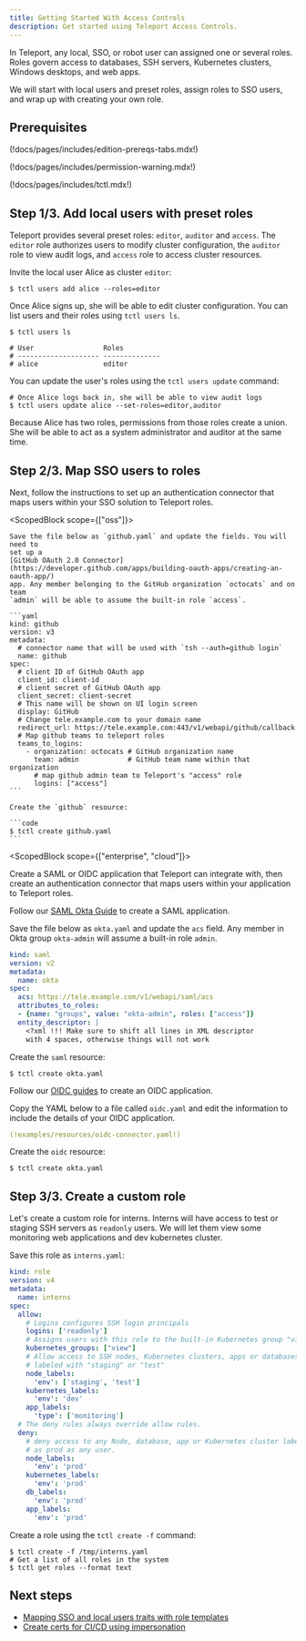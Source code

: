 ```yaml
---
title: Getting Started With Access Controls
description: Get started using Teleport Access Controls.
---
```


In Teleport, any local, SSO, or robot user can assigned one or several roles.
Roles govern access to databases, SSH servers, Kubernetes clusters, Windows
desktops, and web apps.

We will start with local users and preset roles, assign roles to SSO users, and
wrap up with creating your own role.

## Prerequisites

(!docs/pages/includes/edition-prereqs-tabs.mdx!)

(!docs/pages/includes/permission-warning.mdx!)

(!docs/pages/includes/tctl.mdx!)

## Step 1/3. Add local users with preset roles

Teleport provides several preset roles: `editor`, `auditor` and `access`. The
`editor` role authorizes users to modify cluster configuration, the `auditor`
role to view audit logs, and `access` role to access cluster resources.

Invite the local user Alice as cluster `editor`:

```code
$ tctl users add alice --roles=editor
```

Once Alice signs up, she will be able to edit cluster configuration. You can list
users and their roles using `tctl users ls`.

```code
$ tctl users ls

# User                 Roles
# -------------------- --------------
# alice                editor
```

You can update the user's roles using the `tctl users update` command:

```code
# Once Alice logs back in, she will be able to view audit logs
$ tctl users update alice --set-roles=editor,auditor
```

Because Alice has two roles, permissions from those roles create a union. She
will be able to act as a system administrator and auditor at the same time.

## Step 2/3. Map SSO users to roles

Next, follow the instructions to set up an authentication connector that maps
users within your SSO solution to Teleport roles.

  <ScopedBlock scope={["oss"]}>

    Save the file below as `github.yaml` and update the fields. You will need to
    set up a
    [GitHub OAuth 2.0 Connector](https://developer.github.com/apps/building-oauth-apps/creating-an-oauth-app/)
    app. Any member belonging to the GitHub organization `octocats` and on team
    `admin` will be able to assume the built-in role `access`.

    ```yaml
    kind: github
    version: v3
    metadata:
      # connector name that will be used with `tsh --auth=github login`
      name: github
    spec:
      # client ID of GitHub OAuth app
      client_id: client-id
      # client secret of GitHub OAuth app
      client_secret: client-secret
      # This name will be shown on UI login screen
      display: GitHub
      # Change tele.example.com to your domain name
      redirect_url: https://tele.example.com:443/v1/webapi/github/callback
      # Map github teams to teleport roles
      teams_to_logins:
        - organization: octocats # GitHub organization name
          team: admin            # GitHub team name within that organization
          # map github admin team to Teleport's "access" role
          logins: ["access"]
    ```

    Create the `github` resource:

    ```code
    $ tctl create github.yaml
    ```

  </ScopedBlock>

  <ScopedBlock scope={["enterprise", "cloud"]}>

  Create a SAML or OIDC application that Teleport can integrate with, then
  create an authentication connector that maps users within your application to
  Teleport roles.

  <Tabs>
  <TabItem label="SAML">

  Follow our [SAML Okta Guide](../enterprise/sso/okta.mdx#configure-okta) to
  create a SAML application.

  Save the file below as `okta.yaml` and update the `acs` field.
  Any member in Okta group `okta-admin` will assume a built-in role `admin`.

  ```yaml
  kind: saml
  version: v2
  metadata:
    name: okta
  spec:
    acs: https://tele.example.com/v1/webapi/saml/acs
    attributes_to_roles:
    - {name: "groups", value: "okta-admin", roles: ["access"]}
    entity_descriptor: |
      <?xml !!! Make sure to shift all lines in XML descriptor
      with 4 spaces, otherwise things will not work
  ```
  
  Create the `saml` resource:

  ```code
  $ tctl create okta.yaml
  ```
    
  </TabItem>
  <TabItem label="OIDC">

  Follow our [OIDC guides](../enterprise/sso/oidc.mdx#identity-providers) to
  create an OIDC application.

  Copy the YAML below to a file called `oidc.yaml` and edit the information to
  include the details of your OIDC application.

  ```yaml
  (!examples/resources/oidc-connector.yaml!)
  ```

  Create the `oidc` resource:

  ```code
  $ tctl create okta.yaml
  ```

  </TabItem>
  </Tabs>

  </ScopedBlock>

## Step 3/3. Create a custom role

Let's create a custom role for interns. Interns will have access
to test or staging SSH servers as `readonly` users. We will let them
view some monitoring web applications and dev kubernetes cluster.

Save this role as `interns.yaml`:

```yaml
kind: role
version: v4
metadata:
  name: interns
spec:
  allow:
    # Logins configures SSH login principals
    logins: ['readonly']
    # Assigns users with this role to the built-in Kubernetes group "view"
    kubernetes_groups: ["view"]
    # Allow access to SSH nodes, Kubernetes clusters, apps or databases 
    # labeled with "staging" or "test"
    node_labels:
      'env': ['staging', 'test']
    kubernetes_labels:
      'env': 'dev'
    app_labels:
      'type': ['monitoring']
  # The deny rules always override allow rules.
  deny:
    # deny access to any Node, database, app or Kubernetes cluster labeled
    # as prod as any user.
    node_labels:
      'env': 'prod'
    kubernetes_labels:
      'env': 'prod'
    db_labels:
      'env': 'prod'
    app_labels:
      'env': 'prod'
```

Create a role using the `tctl create -f` command:

```code
$ tctl create -f /tmp/interns.yaml
# Get a list of all roles in the system
$ tctl get roles --format text
```

## Next steps

- [Mapping SSO and local users traits with role templates](./guides/role-templates.mdx)
- [Create certs for CI/CD using impersonation](./guides/impersonation.mdx)
